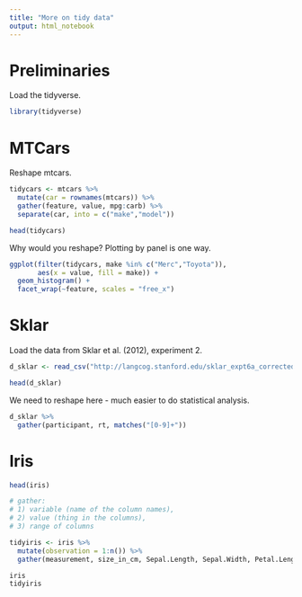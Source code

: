 ```yaml
---
title: "More on tidy data"
output: html_notebook
---
```



# Preliminaries

Load the tidyverse. 

```r
library(tidyverse)
```

# MTCars

Reshape mtcars.

```r
tidycars <- mtcars %>%
  mutate(car = rownames(mtcars)) %>%
  gather(feature, value, mpg:carb) %>%
  separate(car, into = c("make","model"))

head(tidycars)
```

Why would you reshape? Plotting by panel is one way. 

```r
ggplot(filter(tidycars, make %in% c("Merc","Toyota")), 
       aes(x = value, fill = make)) + 
  geom_histogram() + 
  facet_wrap(~feature, scales = "free_x")
```


# Sklar

Load the data from Sklar et al. (2012), experiment 2.

```r
d_sklar <- read_csv("http://langcog.stanford.edu/sklar_expt6a_corrected.csv")

head(d_sklar)
```

We need to reshape here - much easier to do statistical analysis. 

```r
d_sklar %>%
  gather(participant, rt, matches("[0-9]+"))
```

# Iris

```r
head(iris)

# gather: 
# 1) variable (name of the column names), 
# 2) value (thing in the columns), 
# 3) range of columns

tidyiris <- iris %>%
  mutate(observation = 1:n()) %>%
  gather(measurement, size_in_cm, Sepal.Length, Sepal.Width, Petal.Length, Petal.Width)

iris
tidyiris
```